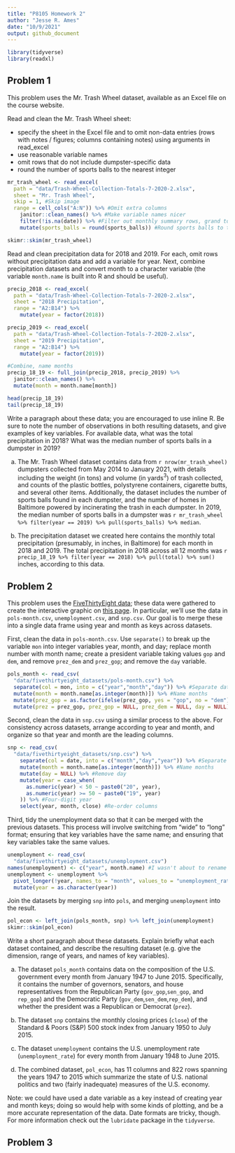 ```yaml
---
title: "P8105 Homework 2"
author: "Jesse R. Ames"
date: "10/9/2021"
output: github_document
---
```


```r
library(tidyverse)
library(readxl)
```

## Problem 1

This problem uses the Mr. Trash Wheel dataset, available as an Excel file on the course website.

Read and clean the Mr. Trash Wheel sheet:

* specify the sheet in the Excel file and to omit non-data entries (rows with notes / figures; columns containing notes) using arguments in read_excel
* use reasonable variable names
* omit rows that do not include dumpster-specific data
* round the number of sports balls to the nearest integer

```r
mr_trash_wheel <- read_excel(
  path = "data/Trash-Wheel-Collection-Totals-7-2020-2.xlsx",
  sheet = "Mr. Trash Wheel",
  skip = 1, #Skip image
  range = cell_cols("A:N")) %>% #Omit extra columns
    janitor::clean_names() %>% #Make variable names nicer
    filter(!is.na(date)) %>% #Filter out monthly summary rows, grand total
    mutate(sports_balls = round(sports_balls)) #Round sports balls to the nearest integer

skimr::skim(mr_trash_wheel)
```

Read and clean precipitation data for 2018 and 2019. For each, omit rows without precipitation data and add a variable for year. Next, combine precipitation datasets and convert month to a character variable (the variable `month.name` is built into R and should be useful).

```r
precip_2018 <- read_excel(
  path = "data/Trash-Wheel-Collection-Totals-7-2020-2.xlsx",
  sheet = "2018 Precipitation",
  range = "A2:B14") %>%
    mutate(year = factor(2018))

precip_2019 <- read_excel(
  path = "data/Trash-Wheel-Collection-Totals-7-2020-2.xlsx",
  sheet = "2019 Precipitation",
  range = "A2:B14") %>%
    mutate(year = factor(2019))

#Combine, name months
precip_18_19 <- full_join(precip_2018, precip_2019) %>%
  janitor::clean_names() %>%
  mutate(month = month.name[month])

head(precip_18_19)
tail(precip_18_19)
```

Write a paragraph about these data; you are encouraged to use inline R. Be sure to note the number of observations in both resulting datasets, and give examples of key variables. For available data, what was the total precipitation in 2018? What was the median number of sports balls in a dumpster in 2019?

a) The Mr. Trash Wheel dataset contains data from `r nrow(mr_trash_wheel)` dumpsters collected from May 2014 to January 2021, with details including the weight (in tons) and volume (in yards$^3$) of trash collected, and counts of the plastic bottles, polystyrene containers, cigarette butts, and several other items. Additionally, the dataset includes the number of sports balls found in each dumpster, and the number of homes in Baltimore powered by incinerating the trash in each dumpster. In 2019, the median number of sports balls in a dumpster was `r mr_trash_wheel %>% filter(year == 2019) %>% pull(sports_balls) %>% median`.

b) The precipitation dataset we created here contains the monthly total precipitation (presumably, in inches, in Baltimore) for each month in 2018 and 2019. The total precipitation in 2018 across all 12 months was `r precip_18_19 %>% filter(year == 2018) %>% pull(total) %>% sum()` inches, according to this data.

## Problem 2

This problem uses the [FiveThirtyEight data](https://www.p8105.com/dataset_fivethirtyeight.html); these data were gathered to create the interactive graphic on [this page](https://fivethirtyeight.com/features/science-isnt-broken/#part1). In particular, we’ll use the data in `pols-month.csv`, `unemployment.csv`, and `snp.csv`. Our goal is to merge these into a single data frame using year and month as keys across datasets.

First, clean the data in `pols-month.csv`. Use `separate()` to break up the variable `mon` into integer variables year, month, and day; replace month number with month name; create a president variable taking values `gop` and `dem`, and remove `prez_dem` and `prez_gop`; and remove the `day` variable.

```r
pols_month <- read_csv(
  "data/fivethirtyeight_datasets/pols-month.csv") %>%
  separate(col = mon, into = c("year","month","day")) %>% #Separate dates into year/month/day
  mutate(month = month.name[as.integer(month)]) %>% #Name months
  mutate(prez_gop = as.factor(ifelse(prez_gop, yes = "gop", no = "dem"))) %>% #President variable
  mutate(prez = prez_gop, prez_gop = NULL, prez_dem = NULL, day = NULL) #Remove extra variables
```

Second, clean the data in `snp.csv` using a similar process to the above. For consistency across datasets, arrange according to year and month, and organize so that year and month are the leading columns.

```r
snp <- read_csv(
  "data/fivethirtyeight_datasets/snp.csv") %>%
    separate(col = date, into = c("month","day","year")) %>% #Separate dates into year/month/day
    mutate(month = month.name[as.integer(month)]) %>% #Name months
    mutate(day = NULL) %>% #Remove day
    mutate(year = case_when(
      as.numeric(year) < 50 ~ paste0("20", year),
      as.numeric(year) >= 50 ~ paste0("19", year)
    )) %>% #Four-digit year
    select(year, month, close) #Re-order columns
```

Third, tidy the unemployment data so that it can be merged with the previous datasets. This process will involve switching from “wide” to “long” format; ensuring that key variables have the same name; and ensuring that key variables take the same values.

```r
unemployment <- read_csv(
  "data/fivethirtyeight_datasets/unemployment.csv")
names(unemployment) <- c("year", month.name) #I wasn't about to rename 12 variables manually
unemployment <- unemployment %>%
  pivot_longer(!year, names_to = "month", values_to = "unemployment_rate") %>% #Wide to long
  mutate(year = as.character(year))
```

Join the datasets by merging `snp` into `pols`, and merging `unemployment` into the result.

```r
pol_econ <- left_join(pols_month, snp) %>% left_join(unemployment)
skimr::skim(pol_econ)
```

Write a short paragraph about these datasets. Explain briefly what each dataset contained, and describe the resulting dataset (e.g. give the dimension, range of years, and names of key variables).

a) The dataset `pols_month` contains data on the composition of the U.S. government every month from January 1947 to June 2015. Specifically, it contains the number of governors, senators, and house representatives from the Republican Party (`gov_gop`,`sen_gop`, and `rep_gop`) and the Democratic Party (`gov_dem`,`sen_dem`,`rep_dem`), and whether the president was a Republican or Democrat (`prez`).

b) The dataset `snp` contains the monthly closing prices (`close`) of the Standard & Poors (S&P) 500 stock index from January 1950 to July 2015.

c) The dataset `unemployment` contains the U.S. unemployment rate (`unemployment_rate`) for every month from January 1948 to June 2015.

d) The combined dataset, `pol_econ`, has 11 columns and 822 rows spanning the years 1947 to 2015 which summarize the state of U.S. national politics and two (fairly inadequate) measures of the U.S. economy.

Note: we could have used a date variable as a key instead of creating year and month keys; doing so would help with some kinds of plotting, and be a more accurate representation of the data. Date formats are tricky, though. For more information check out the `lubridate` package in the `tidyverse`.

## Problem 3


